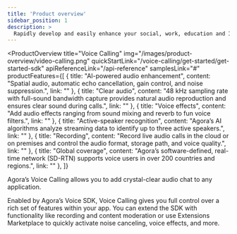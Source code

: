 ```yaml
---
title: 'Product overview'
sidebar_position: 1
description: >
  Rapidly develop and easily enhance your social, work, education and IoT apps with face-to-face interaction.
---
```


<ProductOverview
  title="Voice Calling"
  img="/images/product-overview/video-calling.png"
  quickStartLink="/voice-calling/get-started/get-started-sdk"
  apiReferenceLink="/api-reference"
  samplesLink="#"
  productFeatures={[
    {
      title: "AI-powered audio enhancement",
      content: "Spatial audio, automatic echo cancellation, gain control, and noise suppression.",
      link: ""
    },
    {
      title: "Clear audio",
      content: "48 kHz sampling rate with full-sound bandwidth capture provides natural audio reproduction and ensures clear sound during calls.",
      link: ""
    },
    {
      title: "Voice effects",
      content: "Add audio effects ranging from sound mixing and reverb to fun voice filters.",
      link: ""
    },
    {
      title: "Active-speaker recognition",
      content: "Agora’s AI algorithms analyze streaming data to identify up to three active speakers.",
      link: ""
    },
    {
      title: "Recording",
      content: "Record live audio calls in the cloud or on premises and control the audio format, storage path, and voice quality.",
      link: ""
    },
    {
      title: "Global coverage",
      content: "Agora’s software-defined, real-time network (SD-RTN) supports voice users in over 200 countries and regions.",
      link: ""
    },
  ]}

>

Agora’s Voice Calling allows you to add crystal-clear audio chat to any application.  

Enabled by Agora’s Voice SDK, Voice Calling gives you full control over a rich set of features within your app. You can extend the SDK with functionality like recording and content moderation or use Extensions Marketplace to quickly activate noise canceling, voice effects, and more.

</ProductOverview>